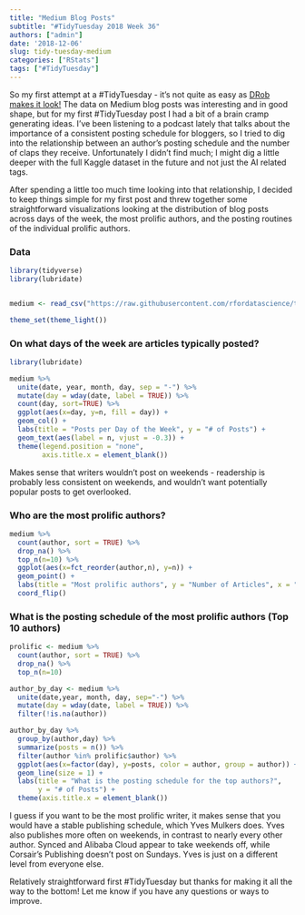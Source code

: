 ```yaml
---
title: "Medium Blog Posts"
subtitle: "#TidyTuesday 2018 Week 36"
authors: ["admin"]
date: '2018-12-06'
slug: tidy-tuesday-medium
categories: ["RStats"]
tags: ["#TidyTuesday"]
---
```


So my first attempt at a \#TidyTuesday - it's not quite as easy as [DRob makes it look!](https://www.youtube.com/watch?v=C69QyycHsgE) The data on Medium blog posts was interesting and in good shape, but for my first \#TidyTuesday post I had a bit of a brain cramp generating ideas. I've been listening to a podcast lately that talks about the importance of a consistent posting schedule for bloggers, so I tried to dig into the relationship between an author's posting schedule and the number of claps they receive. Unfortunately I didn't find much; I might dig a little deeper with the full Kaggle dataset in the future and not just the AI related tags. 

After spending a little too much time looking into that relationship, I decided to keep things simple for my first post and threw together some straightforward visualizations looking at the distribution of blog posts across days of the week, the most prolific authors, and the posting routines of the individual prolific authors.


### Data

```r

library(tidyverse)
library(lubridate)


medium <- read_csv("https://raw.githubusercontent.com/rfordatascience/tidytuesday/master/data/2018/2018-12-04/medium_datasci.csv")

theme_set(theme_light())

```

### On what days of the week are articles typically posted?

```r
library(lubridate)

medium %>%
  unite(date, year, month, day, sep = "-") %>%
  mutate(day = wday(date, label = TRUE)) %>%
  count(day, sort=TRUE) %>%
  ggplot(aes(x=day, y=n, fill = day)) +
  geom_col() +
  labs(title = "Posts per Day of the Week", y = "# of Posts") +
  geom_text(aes(label = n, vjust = -0.3)) +
  theme(legend.position = "none",
        axis.title.x = element_blank())
```

Makes sense that writers wouldn't post on weekends - readership is probably less consistent on weekends, and wouldn't want potentially popular posts to get overlooked.

### Who are the most prolific authors?

```r
medium %>%
  count(author, sort = TRUE) %>%
  drop_na() %>%
  top_n(n=10) %>%
  ggplot(aes(x=fct_reorder(author,n), y=n)) +
  geom_point() +
  labs(title = "Most prolific authors", y = "Number of Articles", x = "Author") +
  coord_flip()
```


### What is the posting schedule of the most prolific authors (Top 10 authors)

```r
prolific <- medium %>%
  count(author, sort = TRUE) %>%
  drop_na() %>%
  top_n(n=10)

author_by_day <- medium %>%
  unite(date,year, month, day, sep="-") %>%
  mutate(day = wday(date, label = TRUE)) %>%
  filter(!is.na(author))

author_by_day %>%
  group_by(author,day) %>%
  summarize(posts = n()) %>%
  filter(author %in% prolific$author) %>%
  ggplot(aes(x=factor(day), y=posts, color = author, group = author)) +
  geom_line(size = 1) +
  labs(title = "What is the posting schedule for the top authors?",
       y = "# of Posts") +
  theme(axis.title.x = element_blank())
```

I guess if you want to be the most prolific writer, it makes sense that you would have a stable publishing schedule, which Yves Mulkers does. Yves also publishes more often on weekends, in contrast to nearly every other author. Synced and Alibaba Cloud appear to take weekends off, while Corsair's Publishing doesn't post on Sundays. Yves is just on a different level from everyone else.

Relatively straightforward first \#TidyTuesday but thanks for making it all the way to the bottom! Let me know if you have any questions or ways to improve.